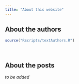 ```yaml
---
title: "About this website"
---
```



## About the authors

```r
source("Rscripts/textAuthors.R")
```

<br/>

## About the posts

*to be added*
